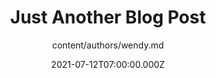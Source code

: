 ---
title: 'Just Another Blog Post '
heroImg: /uploads/artworks/cd010.jpg
description: >
  Lorem markdownum evinctus ut cape adhaeret gravis licet progenies ut haesit
  maxima ille. Est scorpius, mori vel in visaeque Haemoniis viperei furoris e ad
  vasti, distulit. Crudus sub coniuge iam: dea propera sive
author: content/authors/wendy.md
date: 2021-07-12T07:00:00.000Z
---